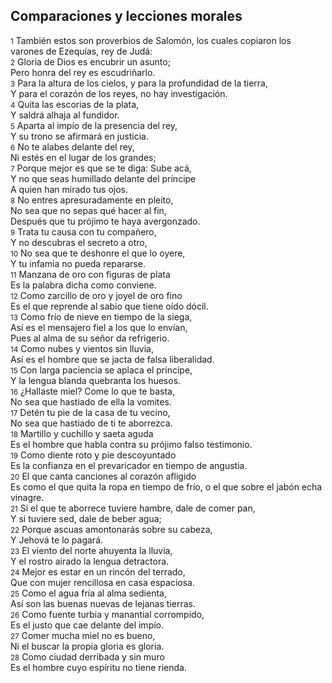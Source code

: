 == Comparaciones y lecciones morales ==

{{anchor|1}} <small>1</small> También estos son proverbios de Salomón, los cuales copiaron los varones de Ezequías, rey de Judá:<br>
{{anchor|2}} <small>2</small> Gloria de Dios es encubrir un asunto;<br>
Pero honra del rey es escudriñarlo.<br>
{{anchor|3}} <small>3</small> Para la altura de los cielos, y para la profundidad de la tierra,<br>
Y para el corazón de los reyes, no hay investigación.<br>
{{anchor|4}} <small>4</small> Quita las escorias de la plata,<br>
Y saldrá alhaja al fundidor.<br>
{{anchor|5}} <small>5</small> Aparta al impío de la presencia del rey,<br>
Y su trono se afirmará en justicia.<br>
{{anchor|6}} <small>6</small> No te alabes delante del rey,<br>
Ni estés en el lugar de los grandes;<br>
{{anchor|7}} <small>7</small> Porque mejor es que se te diga: Sube acá,<br>
Y no que seas humillado delante del príncipe<br>
A quien han mirado tus ojos.<br>
{{anchor|8}} <small>8</small> No entres apresuradamente en pleito,<br>
No sea que no sepas qué hacer al fin,<br>
Después que tu prójimo te haya avergonzado.<br>
{{anchor|9}} <small>9</small> Trata tu causa con tu compañero,<br>
Y no descubras el secreto a otro,<br>
{{anchor|10}} <small>10</small> No sea que te deshonre el que lo oyere,<br>
Y tu infamia no pueda repararse.<br>
{{anchor|11}} <small>11</small> Manzana de oro con figuras de plata<br>
Es la palabra dicha como conviene.<br>
{{anchor|12}} <small>12</small> Como zarcillo de oro y joyel de oro fino<br>
Es el que reprende al sabio que tiene oído dócil.<br>
{{anchor|13}} <small>13</small> Como frío de nieve en tiempo de la siega,<br>
Así es el mensajero fiel a los que lo envían,<br>
Pues al alma de su señor da refrigerio.<br>
{{anchor|14}} <small>14</small> Como nubes y vientos sin lluvia,<br>
Así es el hombre que se jacta de falsa liberalidad.<br>
{{anchor|15}} <small>15</small> Con larga paciencia se aplaca el príncipe,<br>
Y la lengua blanda quebranta los huesos.<br>
{{anchor|16}} <small>16</small> ¿Hallaste miel? Come lo que te basta,<br>
No sea que hastiado de ella la vomites.<br>
{{anchor|17}} <small>17</small> Detén tu pie de la casa de tu vecino,<br>
No sea que hastiado de ti te aborrezca.<br>
{{anchor|18}} <small>18</small> Martillo y cuchillo y saeta aguda<br>
Es el hombre que habla contra su prójimo falso testimonio.<br>
{{anchor|19}} <small>19</small> Como diente roto y pie descoyuntado<br>
Es la confianza en el prevaricador en tiempo de angustia.<br>
{{anchor|20}} <small>20</small> El que canta canciones al corazón afligido<br>
Es como el que quita la ropa en tiempo de frío, o el que sobre el jabón echa vinagre.<br>
{{anchor|21}} <small>21</small> Si el que te aborrece tuviere hambre, dale de comer pan,<br>
Y si tuviere sed, dale de beber agua;<br>
{{anchor|22}} <small>22</small> Porque ascuas amontonarás sobre su cabeza,<br>
Y Jehová te lo pagará.<br>
{{anchor|23}} <small>23</small> El viento del norte ahuyenta la lluvia,<br>
Y el rostro airado la lengua detractora.<br>
{{anchor|24}} <small>24</small> Mejor es estar en un rincón del terrado,<br>
Que con mujer rencillosa en casa espaciosa.<br>
{{anchor|25}} <small>25</small> Como el agua fría al alma sedienta,<br>
Así son las buenas nuevas de lejanas tierras.<br>
{{anchor|26}} <small>26</small> Como fuente turbia y manantial corrompido,<br>
Es el justo que cae delante del impío.<br>
{{anchor|27}} <small>27</small> Comer mucha miel no es bueno,<br>
Ni el buscar la propia gloria es gloria.<br>
{{anchor|28}} <small>28</small> Como ciudad derribada y sin muro<br>
Es el hombre cuyo espíritu no tiene rienda.<br>

